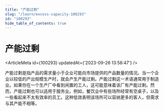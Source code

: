 ```yaml
---
title: "产能过剩"
slug: "/learn/excess-capacity-100293"
id: "100293"
hide_table_of_contents: true
---
```



# 产能过剩

<ArticleMeta id={100293} updatedAt={'2023-09-26 13:58:47'} />
<div className='border-solid border-b border-t-0 my-4 border-[var(--ifm-color-gray-300)]' />

产能过剩是指产品的需求量小于企业可能向市场提供的产品数量的情况。当一个企业以较低的产出规模生产时，就会产生产能过剩。产能过剩这一术语通常用于制造业。如果你在一个生产厂中看到闲置的工人，这可能意味着该厂有产能过剩。然而，产能过剩也可以适用于服务业。例如，餐饮业中有些场所经常有空桌子，以及一些看起来不太有效率的员工。这种低效表明该场所可以容纳更多的客人，但需求与其产能不相等。
